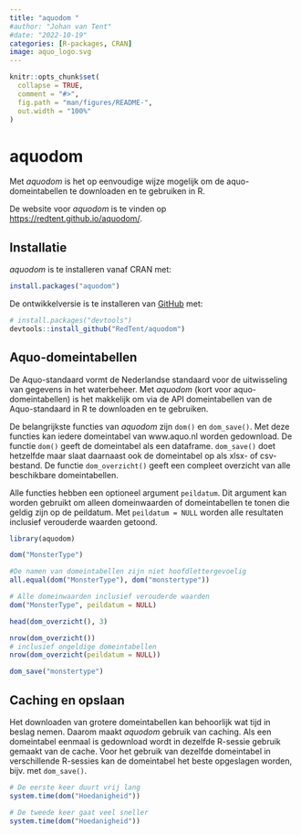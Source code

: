 ```yaml
---
title: "aquodom "
#author: "Johan van Tent"
#date: "2022-10-19"
categories: [R-packages, CRAN]
image: aquo_logo.svg
---
```



```r
knitr::opts_chunk$set(
  collapse = TRUE,
  comment = "#>",
  fig.path = "man/figures/README-",
  out.width = "100%"
)
```

# aquodom

Met *aquodom* is het op eenvoudige wijze mogelijk om de aquo-domeintabellen te downloaden en te gebruiken in R.

De website voor *aquodom* is te vinden op <https://redtent.github.io/aquodom/>.

## Installatie

*aquodom* is te installeren vanaf CRAN met:

``` r
install.packages("aquodom") 
```

De ontwikkelversie is te installeren van [GitHub](https://github.com/RedTent/aquodom) met:

``` r
# install.packages("devtools")
devtools::install_github("RedTent/aquodom")
```
## Aquo-domeintabellen

De Aquo-standaard vormt de Nederlandse standaard voor de uitwisseling van gegevens in het waterbeheer. Met *aquodom*  (kort voor aquo-domeintabellen) is het makkelijk om via de API domeintabellen van de Aquo-standaard in R te downloaden en te gebruiken. 

De belangrijkste functies van *aquodom* zijn `dom()` en `dom_save()`. Met deze functies kan iedere domeintabel van www.aquo.nl worden gedownload. De functie `dom()` geeft de domeintabel als een dataframe. `dom_save()` doet hetzelfde maar slaat daarnaast ook de domeintabel op als xlsx- of csv-bestand. De functie `dom_overzicht()` geeft een compleet overzicht van alle beschikbare domeintabellen. 

Alle functies hebben een optioneel argument `peildatum`. Dit argument kan worden gebruikt om alleen domeinwaarden of domeintabellen te tonen die geldig zijn op de peildatum. Met `peildatum = NULL` worden alle resultaten inclusief verouderde waarden getoond.

```r
library(aquodom)

dom("MonsterType")

#De namen van domeintabellen zijn niet hoofdlettergevoelig
all.equal(dom("MonsterType"), dom("monstertype"))

# Alle domeinwaarden inclusief verouderde waarden
dom("MonsterType", peildatum = NULL)

head(dom_overzicht(), 3)

nrow(dom_overzicht())
# inclusief ongeldige domeintabellen
nrow(dom_overzicht(peildatum = NULL))

```

```r

dom_save("monstertype")

```


## Caching en opslaan

Het downloaden van grotere domeintabellen kan behoorlijk wat tijd in beslag nemen. Daarom maakt *aquodom* gebruik van caching. Als een domeintabel eenmaal is gedownload wordt in dezelfde R-sessie gebruik gemaakt van de cache. Voor het gebruik van dezelfde domeintabel in verschillende R-sessies kan de domeintabel het beste opgeslagen worden, bijv. met `dom_save()`.

```r
# De eerste keer duurt vrij lang
system.time(dom("Hoedanigheid"))

# De tweede keer gaat veel sneller
system.time(dom("Hoedanigheid"))


```